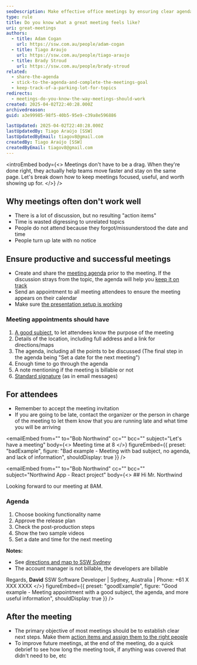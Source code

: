 ```yaml
---
seoDescription: Make effective office meetings by ensuring clear agendas, punctual attendees, and productive discussions to achieve desired outcomes.
type: rule
title: Do you know what a great meeting feels like?
uri: great-meetings
authors:
  - title: Adam Cogan
    url: https://ssw.com.au/people/adam-cogan
  - title: Tiago Araujo
    url: https://ssw.com.au/people/tiago-araujo
  - title: Brady Stroud
    url: https://ssw.com.au/people/brady-stroud
related:
  - share-the-agenda
  - stick-to-the-agenda-and-complete-the-meetings-goal
  - keep-track-of-a-parking-lot-for-topics
redirects:
  - meetings-do-you-know-the-way-meetings-should-work
created: 2025-04-02T22:40:28.000Z
archivedreason:
guid: a3e99985-98f5-40b5-95e9-c39a8e596886

lastUpdated: 2025-04-02T22:40:28.000Z
lastUpdatedBy: Tiago Araújo [SSW]
lastUpdatedByEmail: tiagov8@gmail.com
createdBy: Tiago Araújo [SSW]
createdByEmail: tiagov8@gmail.com
---
```


<introEmbed
  body={<>
Meetings don't have to be a drag. When they're done right, they actually help teams move faster and stay on the same page. Let's break down how to keep meetings focused, useful, and worth showing up for.
  </>}
/>
## Why meetings often don't work well

* There is a lot of discussion, but no resulting "action items"
* Time is wasted digressing to unrelated topics
* People do not attend because they forgot/missunderstood the date and time
* People turn up late with no notice

## Ensure productive and successful meetings

* Create and share the [meeting agenda](/share-the-agenda) prior to the meeting. If the discussion strays from the topic, the agenda will help you [keep it on track](/keep-track-of-a-parking-lot-for-topics)
* Send an appointment to all meeting attendees to ensure the meeting appears on their calendar
* Make sure [the presentation setup is working](https://my.sugarlearning.com/SSW/items/13053/av-setup-for-microsoft-teams-meetings-sydney-chapel)

### Meeting appointments should have

1. [A good subject](/good-email-subject), to let attendees know the purpose of the meeting
2. Details of the location, including full address and a link for directions/maps
3. The agenda, including all the points to be discussed (The final step in the agenda being "Set a date for the next meeting")
4. Enough time to go through the agenda
5. A note mentioning if the meeting is billable or not
6. [Standard signature](/great-email-signatures) (as in email messages)

## For attendees

* Remember to accept the meeting invitation
* If you are going to be late, contact the organizer or the person in charge of the meeting to let them know that you are running late and what time you will be arriving

<emailEmbed
  from=""
  to="Bob Northwind"
  cc=""
  bcc=""
  subject="Let's have a meeting"
  body={<>
    Meeting time at 8
  </>}
  figureEmbed={{
    preset: "badExample",
    figure: "Bad example - Meeting with bad subject, no agenda, and lack of information",
    shouldDisplay: true
  }}
/>

<emailEmbed
  from=""
  to="Bob Northwind"
  cc=""
  bcc=""
  subject="Northwind App - React project"
  body={<>
    ## Hi Mr. Northwind

Looking forward to our meeting at 8AM.

### Agenda

1. Choose booking functionality name
2. Approve the release plan
3. Check the post-production steps
4. Show the two sample videos
5. Set a date and time for the next meeting

**Notes:**

* See [directions and map to SSW Sydney](https://www.ssw.com.au/offices/sydney)
* The account manager is not billable, the developers are billable

Regards,
**David**
SSW Software Developer | Sydney, Australia | Phone: +61 X XXX XXXX
  </>}
  figureEmbed={{
    preset: "goodExample",
    figure: "Good example - Meeting appointment with a good subject, the agenda, and more useful information",
    shouldDisplay: true
  }}
/>

## After the meeting

* The primary objective of most meetings should be to establish clear next steps. Make them [action items and assign them to the right people](/creating-action-items)
* To improve future meetings, at the end of the meeting, do a quick debrief to see how long the meeting took, if anything was covered that didn't need to be, etc
